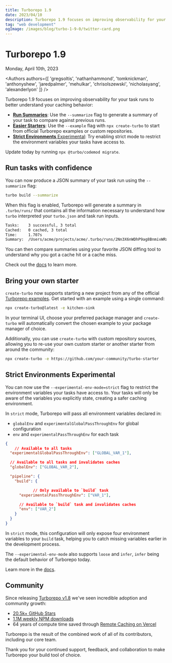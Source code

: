 ```yaml
---
title: Turborepo 1.9
date: 2023/04/10
description: Turborepo 1.9 focuses on improving observability for your task runs to better understand your caching behavior.
tag: "web development"
ogImage: /images/blog/turbo-1-9-0/twitter-card.png
---
```


# Turborepo 1.9


<Date>
  Monday, April 10th, 2023
</Date>

<Authors authors={[
  'gregsoltis',
  'nathanhammond',
  'tomknickman',
  'anthonyshew',
  'jaredpalmer',
  'mehulkar',
  'chrisolszewski',
  'nicholasyang',
  'alexanderlyon'
]} />

Turborepo 1.9 focuses on improving observability for your task runs to better understand your caching behavior:

- [**Run Summaries**](#run-tasks-with-confidence): Use the `--summarize` flag to generate a summary of your task to compare against previous runs.
- [**Easier Starters**](#bring-your-own-starter): Use the `--example` flag with `npx create-turbo` to start from official Turborepo examples or custom repositories.
- [**Strict Environments** <Badge>Experimental</Badge>](#strict-environments-experimental): Try enabling strict mode to restrict the environment variables your tasks have access to.

Update today by running `npx @turbo/codemod migrate`.

## Run tasks with confidence

You can now produce a JSON summary of your task run using the `--summarize` flag:

```bash
turbo build --summarize
```

When this flag is enabled, Turborepo will generate a summary in `.turbo/runs/` that contains all the information necessary to understand how `turbo` interpreted your `turbo.json` and task run inputs.

```bash
Tasks:    3 successful, 3 total
Cached:   0 cached, 3 total
Time:     1.707s
Summary:  /Users/acme/projects/acme/.turbo/runs/2Nn3X6nWDhP9ag8BnmivWRxHpHC.json
```

You can then compare summaries using your favorite JSON diffing tool to understand why you got a cache hit or a cache miss.

Check out the [docs](/repo/docs/reference/command-line-reference#--summarize) to learn more.

## Bring your own starter

`create-turbo` now supports starting a new project from any of the official [Turborepo examples](https://github.com/vercel/turbo/tree/main/examples). Get started with an example using a single command:

```bash
npx create-turbo@latest -e kitchen-sink
```

In your terminal UI, choose your preferred package manager and `create-turbo` will automatically convert the chosen example to your package manager of choice.

Additionally, you can use `create-turbo` with custom repository sources, allowing you to re-use your own custom starter or another starter from around the community:

```bash
npx create-turbo -e https://github.com/your-community/turbo-starter
```

## Strict Environments <Badge>Experimental</Badge>

You can now use the `--experimental-env-mode=strict` flag to restrict the environment variables your tasks have access to. Your tasks will only be aware of the variables you explicitly state, creating a safer caching environment.

In `strict` mode, Turborepo will pass all environment variables declared in:

- `globalEnv` and `experimentalGlobalPassThroughEnv` for global configuration
- `env` and `experimentalPassThroughEnv` for each task

```json
{
	// Available to all tasks
  "experimentalGlobalPassThroughEnv": ["GLOBAL_VAR_1"],

  // Available to all tasks and invalidates caches
  "globalEnv": ["GLOBAL_VAR_2"],

  "pipeline": {
    "build": {

			// Only available to `build` task
      "experimentalPassThroughEnv": ["VAR_1"],

      // Available to `build` task and invalidates caches
      "env": ["VAR_2"]
    }
  }
}
```

In `strict` mode, this configuration will only expose four environment variables to your `build` task, helping you to catch missing variables earlier in the development process.

The `--experimental-env-mode` also supports `loose` and `infer`, `infer` being the default behavior of Turborepo today.

Learn more in the [docs](/repo/docs/reference/command-line-reference#--experimental-env-mode).

## Community

Since releasing [Turborepo v1.8](/blog/turbo-1-8-0) we've seen incredible adoption and community growth:

- [20.5k+ GitHub Stars](https://github.com/vercel/turbo)
- [1.1M weekly NPM downloads](https://www.npmjs.com/package/turbo)
- 64 years of compute time saved through [Remote Caching on Vercel](https://vercel.com/docs/concepts/monorepos/remote-caching)

Turborepo is the result of the combined work of all of its contributors, including our core team.

Thank you for your continued support, feedback, and collaboration to make Turborepo your build tool of choice.
